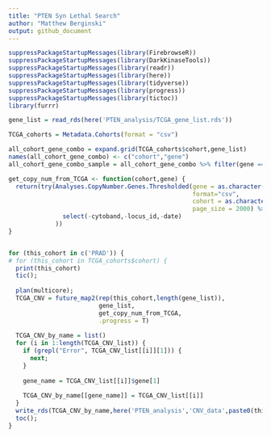 ```yaml
---
title: "PTEN Syn Lethal Search"
author: "Matthew Berginski"
output: github_document
---
```


```r
suppressPackageStartupMessages(library(FirebrowseR))
suppressPackageStartupMessages(library(DarkKinaseTools))
suppressPackageStartupMessages(library(readr))
suppressPackageStartupMessages(library(here))
suppressPackageStartupMessages(library(tidyverse))
suppressPackageStartupMessages(library(progress))
suppressPackageStartupMessages(library(tictoc))
library(furrr)
```

```r
gene_list = read_rds(here('PTEN_analysis/TCGA_gene_list.rds'))

TCGA_cohorts = Metadata.Cohorts(format = "csv")

all_cohort_gene_combo = expand.grid(TCGA_cohorts$cohort,gene_list)
names(all_cohort_gene_combo) <- c("cohort","gene")
all_cohort_gene_combo_sample = all_cohort_gene_combo %>% filter(gene == "PTEN" | gene == "CHD1")

get_copy_num_from_TCGA <- function(cohort,gene) {
  return(try(Analyses.CopyNumber.Genes.Thresholded(gene = as.character(gene), 
                                                   format="csv", 
                                                   cohort = as.character(cohort), 
                                                   page_size = 2000) %>%
               select(-cytoband,-locus_id,-date)
             ))
}


for (this_cohort in c('PRAD')) {
# for (this_cohort in TCGA_cohorts$cohort) {
  print(this_cohort)
  tic();
  
  plan(multicore); 
  TCGA_CNV = future_map2(rep(this_cohort,length(gene_list)),
                         gene_list,
                         get_copy_num_from_TCGA,
                         .progress = T)
  
  TCGA_CNV_by_name = list()
  for (i in 1:length(TCGA_CNV_list)) {
    if (grepl("Error", TCGA_CNV_list[[i]][1])) {
      next;
    }
    
    gene_name = TCGA_CNV_list[[i]]$gene[1]
    
    TCGA_CNV_by_name[[gene_name]] = TCGA_CNV_list[[i]]
  }
  write_rds(TCGA_CNV_by_name,here('PTEN_analysis','CNV_data',paste0(this_cohort,'_cnv.rds')))
  toc();
}
```